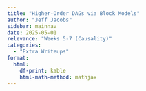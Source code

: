 ```yaml
---
title: "Higher-Order DAGs via Block Models"
author: "Jeff Jacobs"
sidebar: mainnav
date: 2025-05-01
relevance: "Weeks 5-7 (Causality)"
categories:
  - "Extra Writeups"
format:
  html:
    df-print: kable
    html-math-method: mathjax
---
```


